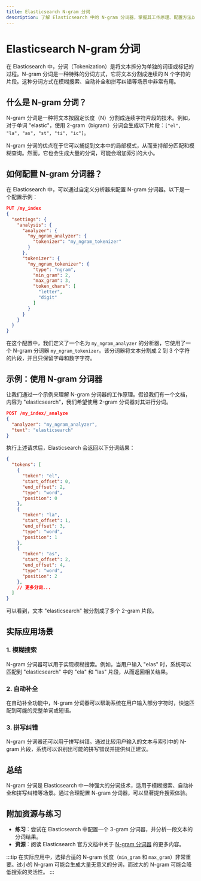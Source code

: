 ```yaml
---
title: Elasticsearch N-gram 分词
description: 了解 Elasticsearch 中的 N-gram 分词器，掌握其工作原理、配置方法以及实际应用场景。
---
```


# Elasticsearch N-gram 分词

在 Elasticsearch 中，分词（Tokenization）是将文本拆分为单独的词语或标记的过程。N-gram 分词是一种特殊的分词方式，它将文本分割成连续的 N 个字符的片段。这种分词方式在模糊搜索、自动补全和拼写纠错等场景中非常有用。

## 什么是 N-gram 分词？

N-gram 分词是一种将文本按固定长度（N）分割成连续字符片段的技术。例如，对于单词 "elastic"，使用 2-gram（bigram）分词会生成以下片段：`["el", "la", "as", "st", "ti", "ic"]`。

N-gram 分词的优点在于它可以捕捉到文本中的局部模式，从而支持部分匹配和模糊查询。然而，它也会生成大量的分词，可能会增加索引的大小。

## 如何配置 N-gram 分词器？

在 Elasticsearch 中，可以通过自定义分析器来配置 N-gram 分词器。以下是一个配置示例：

```json
PUT /my_index
{
  "settings": {
    "analysis": {
      "analyzer": {
        "my_ngram_analyzer": {
          "tokenizer": "my_ngram_tokenizer"
        }
      },
      "tokenizer": {
        "my_ngram_tokenizer": {
          "type": "ngram",
          "min_gram": 2,
          "max_gram": 3,
          "token_chars": [
            "letter",
            "digit"
          ]
        }
      }
    }
  }
}
```

在这个配置中，我们定义了一个名为 `my_ngram_analyzer` 的分析器，它使用了一个 N-gram 分词器 `my_ngram_tokenizer`。该分词器将文本分割成 2 到 3 个字符的片段，并且只保留字母和数字字符。

## 示例：使用 N-gram 分词器

让我们通过一个示例来理解 N-gram 分词器的工作原理。假设我们有一个文档，内容为 "elasticsearch"，我们希望使用 2-gram 分词器对其进行分词。

```json
POST /my_index/_analyze
{
  "analyzer": "my_ngram_analyzer",
  "text": "elasticsearch"
}
```

执行上述请求后，Elasticsearch 会返回以下分词结果：

```json
{
  "tokens": [
    {
      "token": "el",
      "start_offset": 0,
      "end_offset": 2,
      "type": "word",
      "position": 0
    },
    {
      "token": "la",
      "start_offset": 1,
      "end_offset": 3,
      "type": "word",
      "position": 1
    },
    {
      "token": "as",
      "start_offset": 2,
      "end_offset": 4,
      "type": "word",
      "position": 2
    },
    // 更多分词...
  ]
}
```

可以看到，文本 "elasticsearch" 被分割成了多个 2-gram 片段。

## 实际应用场景

### 1. 模糊搜索

N-gram 分词器可以用于实现模糊搜索。例如，当用户输入 "elas" 时，系统可以匹配到 "elasticsearch" 中的 "ela" 和 "las" 片段，从而返回相关结果。

### 2. 自动补全

在自动补全功能中，N-gram 分词器可以帮助系统在用户输入部分字符时，快速匹配到可能的完整单词或短语。

### 3. 拼写纠错

N-gram 分词器还可以用于拼写纠错。通过比较用户输入的文本与索引中的 N-gram 片段，系统可以识别出可能的拼写错误并提供纠正建议。

## 总结

N-gram 分词是 Elasticsearch 中一种强大的分词技术，适用于模糊搜索、自动补全和拼写纠错等场景。通过合理配置 N-gram 分词器，可以显著提升搜索体验。

## 附加资源与练习

- **练习**：尝试在 Elasticsearch 中配置一个 3-gram 分词器，并分析一段文本的分词结果。
- **资源**：阅读 Elasticsearch 官方文档中关于 [N-gram 分词器](https://www.elastic.co/guide/en/elasticsearch/reference/current/analysis-ngram-tokenizer.html) 的更多内容。

:::tip
在实际应用中，选择合适的 N-gram 长度（`min_gram` 和 `max_gram`）非常重要。过小的 N-gram 可能会生成大量无意义的分词，而过大的 N-gram 可能会降低搜索的灵活性。
:::